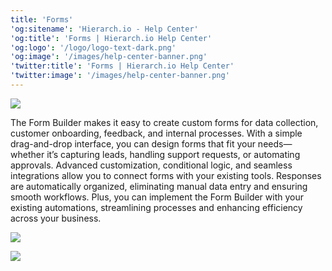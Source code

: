 ```yaml
---
title: 'Forms'
'og:sitename': 'Hierarch.io - Help Center'
'og:title': 'Forms | Hierarch.io Help Center'
'og:logo': '/logo/logo-text-dark.png'
'og:image': '/images/help-center-banner.png'
'twitter:title': 'Forms | Hierarch.io Help Center'
'twitter:image': '/images/help-center-banner.png'
---
```


![](/images/forms-banner.png)

The Form Builder makes it easy to create custom forms for data collection, customer onboarding, feedback, and internal processes. With a simple drag-and-drop interface, you can design forms that fit your needs—whether it’s capturing leads, handling support requests, or automating approvals. Advanced customization, conditional logic, and seamless integrations allow you to connect forms with your existing tools. Responses are automatically organized, eliminating manual data entry and ensuring smooth workflows. Plus, you can implement the Form Builder with your existing automations, streamlining processes and enhancing efficiency across your business.

![](/images/forms/form-builder-001.png)

![](/images/forms/forms-001.png)